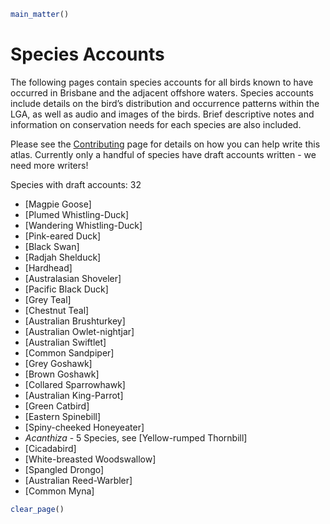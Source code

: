```r
main_matter()
```

# Species Accounts

The following pages contain species accounts for all birds known to have occurred in Brisbane and the adjacent offshore waters. Species accounts include details on the bird's distribution and occurrence patterns within the LGA, as well as audio and images of the birds. Brief descriptive notes and information on conservation needs for each species are also included.

Please see the [Contributing](https://brisbanebirds.com/contributing.html) page for details on how you can help write this atlas. Currently only a handful of species have draft accounts written - we need more writers!

Species with draft accounts: 32

- [Magpie Goose]
- [Plumed Whistling-Duck]
- [Wandering Whistling-Duck]
- [Pink-eared Duck]
- [Black Swan]
- [Radjah Shelduck]
- [Hardhead]
- [Australasian Shoveler]
- [Pacific Black Duck]
- [Grey Teal]
- [Chestnut Teal]
- [Australian Brushturkey]
- [Australian Owlet-nightjar]
- [Australian Swiftlet]
- [Common Sandpiper]
- [Grey Goshawk]
- [Brown Goshawk]
- [Collared Sparrowhawk]
- [Australian King-Parrot]
- [Green Catbird]
- [Eastern Spinebill]
- [Spiny-cheeked Honeyeater]
- _Acanthiza_ - 5 Species, see [Yellow-rumped Thornbill]
- [Cicadabird]
- [White-breasted Woodswallow]
- [Spangled Drongo]
- [Australian Reed-Warbler]
- [Common Myna]

```r
clear_page()
```
